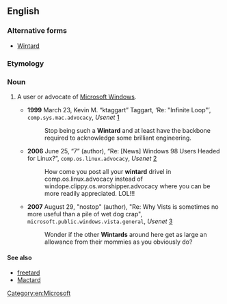 ==English==

===Alternative forms===
* [[Wintard]]

===Etymology===
{{suffix|Windows|tard}}

===Noun===
{{en-noun}}

# {{context|Internet|_|slang|pejorative|lang=en}} A user or advocate of [[w:Microsoft Windows|Microsoft Windows]].
#* '''1999''' March 23, Kevin M. “ktaggart” Taggart, ‘Re: "Infinite Loop"’, <tt>comp.sys.mac.advocacy</tt>, ''Usenet'' [http://groups.google.com/group/comp.sys.mac.advocacy/msg/c036c35907ca1380]
#*: Stop being such a '''Wintard''' and at least have the backbone required to acknowledge some brilliant engineering.
#* '''2006''' June 25, “7” (author), “Re: [News] Windows 98 Users Headed for Linux?”, <tt>comp.os.linux.advocacy</tt>, ''Usenet'' [http://schestowitz.com/UseNet/2006/June_2006_3/msg00478.html]
#*: How come you post all your '''wintard''' drivel in comp.os.linux.advocacy instead of windope.clippy.os.worshipper.advocacy where you can be more readily appreciated. LOL!!!
#* '''2007''' August 29, "nostop" (author), "Re: Why Vists is sometimes no more useful than a pile of wet dog crap", <tt>microsoft.public.windows.vista.general</tt>, ''Usenet'' [http://groups.google.com/group/microsoft.public.windows.vista.general/browse_thread/thread/c1b1b8de81f82842/4ddad7605841ebe0]
#*: Wonder if the other '''Wintards''' around here get as large an allowance from their mommies as you obviously do?

====See also====
* [[freetard]]
* [[Mactard]]

[[Category:en:Microsoft]]